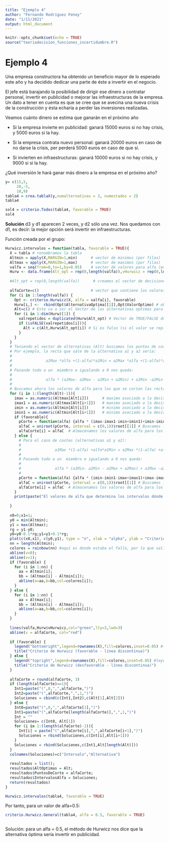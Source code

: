 ---
title: "Ejemplo 4"
author: "Fernando Rodríguez Fenoy"
date: "1/11/2021"
output: html_document
---

```{r setup, include=FALSE}
knitr::opts_chunk$set(echo = TRUE)
source("teoriadecision_funciones_incertidumbre.R")
```

# Ejemplo 4

Una empresa constructora ha obtenido un beneficio mayor de lo esperado este año y ha decidido dedicar una parte de éste a invertir en el negocio.

El jefe está barajando la posibilidad de dirigir ese dinero a contratar personal, invertir en publicidad o mejorar las infraestructuras de la empresa. Un dato a tener en cuenta es que se cree que se avecina una nueva crisis de la construcción y ésta echaría a perder las inversiones realizadas.


Veamos cuánto dinero se estima que ganarán en el próximo año

- Si la empresa invierte en publicidad: ganará 15000 euros si no hay crisis, y 5000 euros si la hay.

- Si la empresa contrata nuevo personal: ganará 20000 euros en caso de no darse la crisis, per perderá 5000 euros en caso de que sí.

- Si invierten en infraestructuras: ganará 10000 euros si no hay crisis, y 9000 si sí la hay.

 

¿Qué inversión le hará ganar más dinero a la empresa en el próximo año?

 
```{r}
y= c(15,5,
     20,-5,
     10,9)
tabla4 = crea.tablaX(y,numalternativas = 3, numestados = 2)
tabla4
```

```{r}
sol4 = criterio.Todos(tabla4, favorable = TRUE)
sol4
```
 **Solución** 
 d3 y d1 aparecen 2 veces, y d2 sólo una vez. Nos quedamos con d1, es decir: la mejor opción
 será invertir en infraestructuras.
 
 

Función creada por el grupo:
```{r}

Hurwicz.intervalos = function(tabla, favorable = TRUE){
  X = tabla # renombramos la tabla
  Altmin = apply(X,MARGIN=1,min)      # vector de minimos (por filas)
  Altmax = apply(X,MARGIN=1,max)      # vector de maximos (por filas)
  valfa = seq(from=0,to=1,by=0.05)    # vector de valores para alfa (entre 0 y 1)
  Hurw <- data.frame(Alt_opt = rep(0,length(valfa)),vHurwicz = rep(0,length(valfa)))
  
  #Alt_opt = rep(0,length(valfa))      # creamos el vector de decisiones (por el criterio de Hurwicz) para cada valor de alfa
  
  alfaCorte=c()                       # vector que contiene los valores de alfa donde cambian las decisiones
  for (i in 1:length(valfa)) {
    Opt <- criterio.Hurwicz(X, alfa = valfa[i], favorable)
    Hurw[i,] <-  rbind(Opt$AlternativaOptima[[1]],Opt$ValorOptimo) # obtenemos las alternativas para cada alfa
    Alt=c() # Este va a ser el Vector de las alternativas optimas para todos los alfa
    for (i in 1:dim(Hurw)[1]) {
      valrepetidos = duplicated(Hurw$Alt_opt) # Vector de TRUE/FALSE donde los FALSE son los elementos que se repiten
      if (isFALSE(valrepetidos[i])){
        Alt = c(Alt,Hurw$Alt_opt[i]) # Si es falso (si el valor se repite) lo almacenamos en el vector Alt
      }
    }
  }
  # Teniendo el vector de alternativas (Alt) buscamos los puntos de corte de las rectas asociadas a cada alternativa (beneficios)
  # Por ejemplo, la recta que sale de la alternativa a1 y a2 seria: 
  #
  #               a1Max *alfa +(1-alfa)*a1Min = a2Max *alfa +(1-alfa)*a2Min
  # 
  # Pasando todo a un  miembro e igualando a 0 nos queda: 
  #
  #               alfa * (a1Max- a2Max - a1Min + a2Min) + a1Min -a2Min = 0
  # 
  # Buscamos ahora los valores de alfa para los que se cortan las rectas asociadas a cada decision
  for (i in 1:(length(Alt)-1)){
    imax = as.numeric(Altmax[Alt[i]])      # maximo asociado a la decision i del vector Alt
    imax1 = as.numeric(Altmax[Alt[i+1]])   # maximo asociado a la decision i+1 del vector Alt
    imin = as.numeric(Altmin[Alt[i]])      # minimo asociado a la decision i del vector Alt
    imin1 = as.numeric(Altmin[Alt[i+1]])   # minimo asociado a la decision i+1 del vector Alt
    if (favorable){
      pCorte = function(alfa) {alfa * (imax-imax1-imin+imin1)+imin-imin1}
      alfaC = uniroot(pCorte, interval = c(0,1))$root[[1]] # Buscamos los 0 para cada funcion
      alfaCorte[i] = alfaC  # Almacenamos los valores de alfa para los que las rectas se cortan en alfaCorte
    } else {
      # Para el caso de costes (alternativas a1 y a2):
      # 
      #               a1Max *(1-alfa) +alfa*a1Min = a2Max *(1-alfa) +alfa*a2Min
      # 
      # Pasando todo a un  miembro e igualando a 0 nos queda: 
      #
      #               alfa * (a1Min- a2Min - a1Max + a2Max) + a1Max -a2Max = 0
      #
      pCorte = function(alfa) {alfa * (imin-imin1-imax+imax1)+imax-imax1}
      alfaC = uniroot(pCorte, interval = c(0,1))$root[[1]] # Buscamos los 0 para cada funcion
      alfaCorte[i] = alfaC  # Almacenamos los valores de alfa para los que las rectas se cortan en alfaCorte
    }
    print(paste("El valores de alfa que determina los intervalos dónde cambian las alternativas óptimas es:",alfaCorte[i]))
    
  }
  
  x0=0;x1=1;
  y0 = min(Altmin);
  y1 = max(Altmax);
  rg = y1-y0;
  y0=y0-0.1*rg;y1=y1+0.1*rg;
  plot(c(x0,x1), c(y0,y1), type = "n", xlab = "alpha", ylab = "Criterio Hurwicz");
  nn = length(Altmin);
  colores = rainbow(nn) #aquí es donde estaba el fallo, por lo que salían todas las lineas azules.
  abline(v=0);
  abline(v=1);
  if (favorable) {
    for (i in 1:nn) {
      aa = Altmin[i];
      bb = (Altmax[i] - Altmin[i]);
      abline(a=aa,b=bb,col=colores[i]);
    }
  } else {
    for (i in 1:nn) {
      aa = Altmax[i];
      bb = (Altmin[i] - Altmax[i]);
      abline(a=aa,b=bb,col=colores[i]);
    }
  }
  
  lines(valfa,Hurw$vHurwicz,col="green",lty=3,lwd=3)
  abline(v = alfaCorte, col="red")
  
  if (favorable) {
    legend("bottomright",legend=rownames(X),fill=colores,inset=0.05) #leyendas añadidas
    title("Criterio de Hurwicz (favorable - línea discontinua)")
  } else {
    legend("topright",legend=rownames(X),fill=colores,inset=0.05) #leyendas añadidas
    title("Criterio de Hurwicz (desfavorable - línea discontinua)")
  }
  
  alfaCorte = round(alfaCorte, 3)
  if (length(alfaCorte)==1){
    Int1=paste("(",0,",",alfaCorte,")")
    Int2=paste("(",alfaCorte,",",1,")")
    Soluciones = cbind(c(Int1,Int2),c(Alt[1],Alt[2]))
  } else {
    Int0=paste("(",0,",",alfaCorte[1],")")
    Int1=paste("(",alfaCorte[length(alfaCorte)],",",1,")")
    Int = ""
    Soluciones= c(Int0, Alt[1])
    for (i in 1:(length(alfaCorte)-1)){
      Int[i] = paste("(",alfaCorte[i],",",alfaCorte[i+1],")")
      Soluciones = rbind(Soluciones,c(Int[i],Alt[i+1]))
    }
    Soluciones = rbind(Soluciones,c(Int1,Alt[length(Alt)]))
  }
  colnames(Soluciones)=c("Intervalo","Alternativa")
  
  resultados = list();
  resultados$AltOptimas = Alt;
  resultados$PuntosDeCorte = alfaCorte;
  resultados$IntervalosAlfa = Soluciones;
  return(resultados)
}
```


```{r}
Hurwicz.intervalos(tabla4, favorable = TRUE)
```

Por tanto, para un valor de alfa=0.5:


```{r}
criterio.Hurwicz.General(tabla4, alfa = 0.5, favorable = TRUE)



```
Solución: para un alfa = 0.5, el método de Hurwicz nos dice que la alternativa óptima sería invertir en publicidad.

